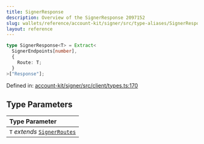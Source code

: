 ```yaml
---
title: SignerResponse
description: Overview of the SignerResponse 2097152
slug: wallets/reference/account-kit/signer/src/type-aliases/SignerResponse
layout: reference
---
```


```ts
type SignerResponse<T> = Extract<
  SignerEndpoints[number],
  {
    Route: T;
  }
>["Response"];
```

Defined in: [account-kit/signer/src/client/types.ts:170](https://github.com/alchemyplatform/aa-sdk/blob/923a52171f7246172caf350853843e6680197da9/account-kit/signer/src/client/types.ts#L170)

## Type Parameters

| Type Parameter                                   |
| :----------------------------------------------- |
| `T` _extends_ [`SignerRoutes`](SignerRoutes.mdx) |
